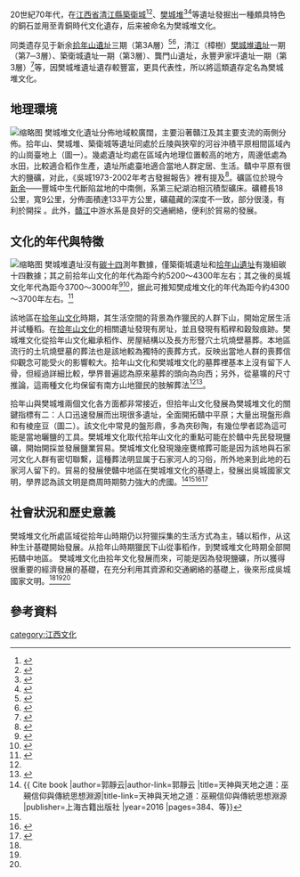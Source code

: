 {{文物保护单位
| 级别 =
| 名称 = 樊城堆文化
| 图片 =
| 所在 = 江西贛中新余、樟樹一帶
| 分类 = 考古學文化
| 时代 = 銅石並用至青銅時代早期
| 文化發展的來源 = [[拾年山文化|拾年山文化]]
| 文化發展的方向 = [[吳城文化|吳城文化]]
}}

20世紀70年代，在[[江西省|江西省]][[清江縣|清江縣]][[築衛城|築衛城]]<ref name=one>{{Cite book |author=李仰松、餘家棟 |title=清江築衛城遺址發掘簡報 |publisher=考古1976年第6期 |url=http://www.cnki.net/ |access-date=2016-08-14 |archive-date=2020-09-22 |archive-url=https://web.archive.org/web/20200922144748/https://www.cnki.net/ |dead-url=no }}</ref><ref>{{Cite book |author=李家添、吳綿吉、鐘禮強、吳廣、熊海棠、彭適凡 |title=江西清江築衛城遺址第二次發掘 |publisher=考古1982年第2期 |url=http://www.cnki.net/ |access-date=2016-08-14 |archive-date=2020-09-22 |archive-url=https://web.archive.org/web/20200922144748/https://www.cnki.net/ |dead-url=no }}</ref>、[[樊城堆遺址|樊城堆]]<ref name=two>{{Cite book |author=江西省文物工作隊、清江縣博物館、中山大學人類學系 |title=清江樊城堆遺址發掘簡報 |publisher=考古與文物1989年第2期 |url=http://www.cnki.net/ |access-date=2016-08-14 |archive-date=2020-09-22 |archive-url=https://web.archive.org/web/20200922144748/https://www.cnki.net/ |dead-url=no }}</ref><ref>{{Cite book |author=熊海堂 |title=清江樊城堆遺址試掘記 |publisher=江西歷史文物1980年第1期 |url=http://www.cnki.net/ |access-date=2016-08-14 |archive-date=2020-09-22 |archive-url=https://web.archive.org/web/20200922144748/https://www.cnki.net/ |dead-url=no }}</ref>等遺址發掘出一種頗具特色的銅石並用至青銅時代文化遺存，后来被命名为樊城堆文化。

同类遗存见于新余[[拾年山遺址|拾年山遺址]]三期（第3A層）<ref name=three>{{Cite book |author=劉詩中、李家和 |title=江西新餘市拾年山遺址 |publisher=考古學報1991年第3期 |url=http://www.cnki.net/ |access-date=2016-08-14 |archive-date=2020-09-22 |archive-url=https://web.archive.org/web/20200922144748/https://www.cnki.net/ |dead-url=no }}</ref><ref>{{Cite book |author=李家和、徐長青、王強、李小平 |title=新餘市拾年山遺址第三次發掘 |publisher=東南文化1991年第5期 |url=http://www.cnki.net/ |access-date=2016-08-14 |archive-date=2020-09-22 |archive-url=https://web.archive.org/web/20200922144748/https://www.cnki.net/ |dead-url=no }}</ref>，清江（樟樹）[[樊城堆遺址|樊城堆遺址]]一期（第7─3層）、築衛城遺址一期（第3層）、龔門山遺址，永豐尹家坪遺址一期（第3層）<ref name=four>{{Cite book |author=劉林、李家和 |title=永豐縣尹家坪遺址試掘簡報 |publisher=江西歷史文物1986年第2期 |url=http://www.cnki.net/ |access-date=2016-08-14 |archive-date=2020-09-22 |archive-url=https://web.archive.org/web/20200922144748/https://www.cnki.net/ |dead-url=no }}</ref>等，因樊城堆遺址遺存較豐富，更具代表性，所以將這類遺存定名為樊城堆文化。

==地理環境==
[[File:江西樊城堆.jpg|缩略图]]
樊城堆文化遺址分佈地域較廣闊，主要沿著贛江及其主要支流的兩側分佈。拾年山、樊城堆、築衛城等遺址同處於丘陵與狹窄的河谷沖積平原相間區域內的山崗臺地上（圖一）。幾處遺址均處在區域內地理位置較高的地方，周邊低處為水田，比較適合稻作生產，遺址所處臺地適合當地人群定居、生活。贛中平原有很大的鹽礦，对此，《吳城1973-2002年考古發掘報告》裡有提及<ref>{{Cite book |author=江西省文物考古研究所 |title=吴城:1973-2002年考古发掘报告 |publisher=樟树市博物馆编著出版社 |year=2005}}</ref>。礦區位於現今[[新余|新余]]——豐城中生代斷陷盆地的中南側，系第三紀湖泊相沉積型礦床。礦體長18公里，寬9公里，分佈面積達133平方公里，礦蘊藏的深度不一致，部分很淺，有利於開採 。此外，[[贛江|贛江]]中游水系是良好的交通網絡，便利於貿易的發展。

==文化的年代與特徵==
[[File:樊城堆文化-2.jpg|缩略图]]
樊城堆遺址沒有[[碳十四|碳十四]]測年數據，僅築衛城遺址和[[拾年山遺址|拾年山遺址]]有幾組碳十四數據；其之前拾年山文化的年代為距今約5200～4300年左右；其之後的吳城文化年代為距今3700～3000年<ref name=seven>{{Cite book |author=中國社會科學院考古研究所 |author-link=中國社會科學院 |title=中國考古學中碳十四年代數據集（1965-1991） |publisher=文物出版社 |year=1992 |pages=129}}</ref><ref name=eight>{{Cite book |author=沈江 |title=拾年山遺址研究——兼談拾年山與樊城堆文化的關係 |publisher=中山大學碩士論文 |year=2016 |pages=12、76、83-84、等}}</ref>，据此可推知樊成堆文化的年代為距今約4300～3700年左右。<ref name=eight>{{Cite book |author=沈江 |title=拾年山遺址研究——兼談拾年山與樊城堆文化的關係 |publisher=中山大學碩士論文 |year=2016 |pages=12、76、83-84、等}}</ref>

該地區在[[拾年山文化|拾年山文化]]時期，其生活空間的背景為作獵民的人群下山，開始定居生活并试種稻。在[[拾年山文化|拾年山文化]]的相關遺址發現有房址，並且發現有稻稈和穀殼痕跡。樊城堆文化從拾年山文化繼承稻作、房屋結構以及長方形豎穴土坑燒壁墓葬。本地區流行的土坑燒壁墓的葬法也是該地較為獨特的喪葬方式，反映出當地人群的喪葬信仰觀念可能受火的影響較大。拾年山文化和樊城堆文化的墓葬裡基本上沒有留下人骨，但經過詳細比較，學界普遍認為原來墓葬的頭向為向西；另外，從墓壙的尺寸推論，這兩種文化均保留有南方山地獵民的肢解葬法<ref name=eight/><ref>{{Cite book |author=Fa-jun Li, et al |title=Dismembered Neolithic burials at the Ding Si Shan site in Guangxi, southern China |publisher=Antiquity, Vol.087, Issue 337, September 2013}}</ref>。

拾年山與樊城堆兩個文化各方面都非常接近，但拾年山文化發展為樊城堆文化的關鍵指標有二：人口迅速發展而出現很多遺址，全面開拓贛中平原；大量出現盤形鼎和有棱座豆（圖二）。該文化中常見的盤形鼎，多為夾砂陶，有幾位學者認為這可能是當地曬鹽的工具。樊城堆文化取代拾年山文化的重點可能在於贛中先民發現鹽礦，開始開採並發展鹽業貿易。樊城堆文化發現幾座甕棺葬可能是因为該地與石家河文化人群有密切聯繫，這種葬法明显属于石家河人的习俗，所外地来到此地的石家河人留下的。貿易的發展使贛中地區在樊城堆文化的基礎上，發展出吳城國家文明，學界認為該文明是商周時期勢力強大的虎國。<ref name=nine>{{ Cite book |author=郭靜云|author-link=郭靜云 |title=天神與天地之道：巫覡信仰與傳統思想淵源|title-link=天神與天地之道：巫覡信仰與傳統思想淵源 |publisher=上海古籍出版社 |year=2016 |pages=384、等}}</ref><ref name=eight/><ref name=twelve>{{Cite book |author=郭靜云 |author-link=郭靜云 |title=上古虎國之本：贛江流域早期文明的進展概要}}</ref><ref>{{Cite book |author=彭明瀚 |title=商代虎方文化初探 |publisher=中国史研究１９９５年第３期 |pages=１０１—１０８ |url=http://www.cnki.net/ |access-date=2016-08-14 |archive-date=2020-09-22 |archive-url=https://web.archive.org/web/20200922144748/https://www.cnki.net/ |dead-url=no }}</ref>

==社會狀況和歷史意義==

樊城堆文化所處區域從拾年山時期仍以狩獵採集的生活方式為主，辅以稻作，从这种生计基礎開始發展。从拾年山時期獵民下山從事稻作，到樊城堆文化時期全部開拓贛中地區。
樊城堆文化由拾年文化發展而來，可能是因為發現鹽礦，所以獲得很重要的經濟發展的基礎，在充分利用其資源和交通網絡的基礎上，後來形成吳城國家文明。<ref name=nine/><ref name=eight/><ref name=twelve/>

==參考資料==
{{reflist}}

{{江西全国重点文物保护单位}}
{{Neolithic cultures of China}}

[[category:江西文化|category:江西文化]]